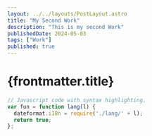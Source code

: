 ```yaml
---
layout: ../../layouts/PostLayout.astro
title: "My Second Work"
description: "This is my second Work"
publishedDate: 2024-05-03
tags: ["Work"]
published: true
---
```


# {frontmatter.title}

```js title="app.js" {1, 4}
// Javascript code with syntax highlighting.
var fun = function lang(l) {
  dateformat.i18n = require('./lang/' + l);
  return true;
};
```